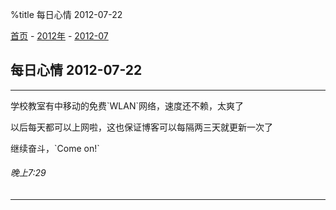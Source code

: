 %title 每日心情 2012-07-22

[[../../../index|首页]] - [[../index|2012年]] - [[index|2012-07]]
==每日心情 2012-07-22==
----
学校教室有中移动的免费`WLAN`网络，速度还不赖，太爽了

以后每天都可以上网啦，这也保证博客可以每隔两三天就更新一次了

继续奋斗，`Come on!`
======晚上7:29======
----
